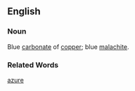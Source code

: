 ==English==
===Noun===
Blue [[carbonate]] of [[copper]]; blue [[malachite]].

===Related Words===
[[azure]]
